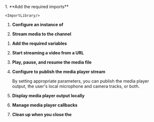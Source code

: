 

<PlatformWrapper platform="react-js">
1. **Add the required imports**

    <ImportLibrary/>

1. **Configure an instance of <Vg k="ENGINE" />**

    <ConfigureEngine/>

1.  **Stream media to the channel**

    <PlayPauseResume/>

</PlatformWrapper>
<PlatformWrapper platform={["ios", "macos", "unity", "android"]}>

1.  **Add the required variables**

    <SetVariables />

1. **Start streaming a video from a URL**

    <StartStreaming />

1.  **Play, pause, and resume the media file**

    <PlayPauseResume/>

1.  **Configure <Vg k="ENGINE" /> to publish the media player stream**

    By setting appropriate parameters, you can publish the media player output, the user's local microphone and camera tracks, or both.

    <UpdateChannelPublishOptions />

1. **Display media player output locally**

    <DisplayMedia/>

6.  **Manage media player callbacks**
    
    <HandleEvents/>

7.  **Clean up when you close the <Vpl k="CLIENT" />**
    
    <DestroyPlayer/>

</PlatformWrapper>
